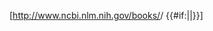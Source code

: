 [http://www.ncbi.nlm.nih.gov/books/{{{1}}}/ {{#if:{{{2|}}}|{{{2}}}|{{{1}}}}}]<noinclude>

{{documentation}}
<!-- Add categories and interwikis to the /doc subpage, not here! -->
</noinclude>